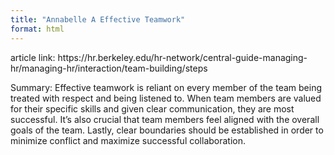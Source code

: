 ```yaml
---
title: "Annabelle A Effective Teamwork"
format: html
---
```


article link: https://hr.berkeley.edu/hr-network/central-guide-managing-hr/managing-hr/interaction/team-building/steps 

Summary: Effective teamwork is reliant on every member of the team being treated with respect and being listened to. When team members are valued for their specific skills and given clear communication, they are most successful. It's also crucial that team members feel aligned with the overall goals of the team. Lastly, clear boundaries should be established in order to minimize conflict and maximize successful collaboration.
